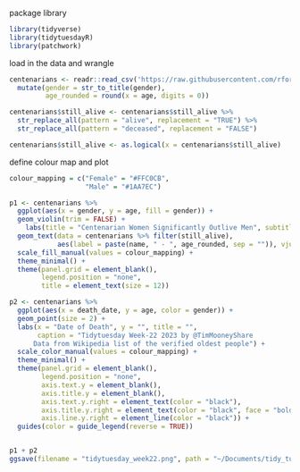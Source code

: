 package library
```r
library(tidyverse)
library(tidytuesdayR)
library(patchwork)
```

load in the data and wrangle
```r
centenarians <- readr::read_csv('https://raw.githubusercontent.com/rfordatascience/tidytuesday/master/data/2023/2023-05-30/centenarians.csv') %>%
  mutate(gender = str_to_title(gender),
         age_rounded = round(x = age, digits = 0))

centenarians$still_alive <- centenarians$still_alive %>% 
  str_replace_all(pattern = "alive", replacement = "TRUE") %>% 
  str_replace_all(pattern = "deceased", replacement = "FALSE") 

centenarians$still_alive <- as.logical(x = centenarians$still_alive)
```

define colour map and plot
```r
colour_mapping = c("Female" = "#FFC0CB",
                   "Male" = "#1AA7EC")

p1 <- centenarians %>%
  ggplot(aes(x = gender, y = age, fill = gender)) +
  geom_violin(trim = FALSE) +
    labs(title = "Centenarian Women Significantly Outlive Men", subtitle = "Maria Branyas has a way to go until surpassing the oldest woman to ever live, while Juan Vicente Perez has ~2 years to be the worlds oldest male.", y = "Age", x = "Gender") +
  geom_text(data = centenarians %>% filter(still_alive),
            aes(label = paste(name, " - ", age_rounded, sep = "")), vjust = 0, check_overlap = TRUE) +
  scale_fill_manual(values = colour_mapping) +
  theme_minimal() +
  theme(panel.grid = element_blank(),
        legend.position = "none",
        title = element_text(size = 12))

p2 <- centenarians %>%
  ggplot(aes(x = death_date, y = age, color = gender)) +
  geom_point(size = 2) +
  labs(x = "Date of Death", y = "", title = "",
       caption = "Tidytuesday Week-22 2023 by @TimMooneyShare
      Data from Wikipedia list of the verified oldest people") +
  scale_color_manual(values = colour_mapping) +
  theme_minimal() +
  theme(panel.grid = element_blank(),
        legend.position = "none",
        axis.text.y = element_blank(),
        axis.title.y = element_blank(),
        axis.text.y.right = element_text(color = "black"), 
        axis.title.y.right = element_text(color = "black", face = "bold", hjust = 1), 
        axis.line.y.right = element_line(color = "black")) +
  guides(color = guide_legend(reverse = TRUE)) 


p1 + p2 
ggsave(filename = "tidytuesday_week22.png", path = "~/Documents/tidy_tuesday_viz/", width = 12, height = 6, bg = "beige")

```
